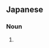 {{also|耳蝉}}
==Japanese==
{{ja-kanjitab|yomi=irr|sort=みみずく}}

===Noun===
{{ja-noun|shin=耳蝉|みみずく|ミミズク}}

# {{alternative spelling of|耳蝉|lang=ja}}